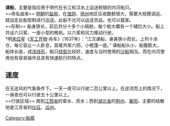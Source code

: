 {{unreferenced|time=2011-04-18T09:04:50+00:00}}
'''课船'''，主要是指应用于明代在长江和汉水上运送税银的内河船只。<br />
==命名由来==
[[明朝|明朝]]的[[盐税|盐税]]，在[[淮阴|淮阴]]、[[扬州|扬州]]地区征收数额很大，需要大规模调运，就设定此船型制进行运送。此船不光可以运送货品，也可以载客。<br />
==形制==
船身狭长，前后共分十多个小隔舱，每个舱大概有一个辅位大小。船上共设六只桨、一座小型的桅帆。以六桨和风力推动行驶。<br />
*明[[宋应星|宋应星]]《[[天工开物|天工开物]]·舟车》（1637年）：“江汉课船，身甚狭小而长，上列十余仓，每仑容止一人卧息，首尾共桨六把，小桅篷一座。”
课船船头小，船腹膨大，船体长直，成[[流线形|流线形]]，船只[[线型|线型]]比较好，速度与当时使用的[[沙船|沙船]]相当。而在内河使用也有容易操作且具有快速航行的特点。<br />

==速度==
在无逆风的气象条件下，一天一夜可以行驶二百公里以上。在逆流而上的情况下，一昼夜也可以行驶五十公里以上。<br />
==行驶区域==
南到[[江西省|江西省]]的章水、贡水；西到[[湖北省|湖北省]]的[[荆州|荆州]]、[[襄阳|襄阳]]，主要的结散地是江苏省的[[仪征|仪征]]、[[瓜州|瓜州]]。


[[Category:船艦|Category:船艦]]
